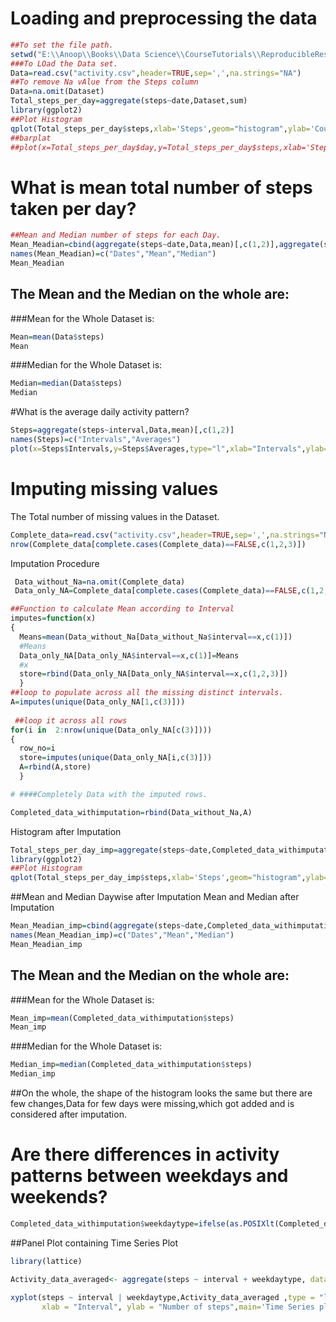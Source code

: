 # Loading and preprocessing the data
```r
##To set the file path.
setwd("E:\\Anoop\\Books\\Data Science\\CourseTutorials\\ReproducibleResearch\\RepData_PeerAssessment1")
###To LOad the Data set.
Data=read.csv("activity.csv",header=TRUE,sep=',',na.strings="NA")
##To remove Na vAlue from the Steps column
Data=na.omit(Dataset)
Total_steps_per_day=aggregate(steps~date,Dataset,sum)
library(ggplot2)
##Plot Histogram
qplot(Total_steps_per_day$steps,xlab='Steps',geom="histogram",ylab='Count of steps')
##barplat
##plot(x=Total_steps_per_day$day,y=Total_steps_per_day$steps,xlab='Steps',ylab='Count of steps')

```
# What is mean total number of steps taken per day?
```r
##Mean and Median number of steps for each Day.
Mean_Meadian=cbind(aggregate(steps~date,Data,mean)[,c(1,2)],aggregate(steps~date,Data,median)[,2])
names(Mean_Meadian)=c("Dates","Mean","Median")
Mean_Meadian
```
## The Mean and the Median on the whole are:

###Mean for the Whole Dataset is:
```r
Mean=mean(Data$steps)
Mean
```
###Median for the Whole Dataset is:
```r
Median=median(Data$steps)
Median
```


#What is the average daily activity pattern?
```r
Steps=aggregate(steps~interval,Data,mean)[,c(1,2)]
names(Steps)=c("Intervals","Averages")
plot(x=Steps$Intervals,y=Steps$Averages,type="l",xlab="Intervals",ylab="Averaged steps",main="Time Series Graph for Number of Steps")
```

# Imputing missing values
The Total number of missing values in the Dataset.
```r
Complete_data=read.csv("activity.csv",header=TRUE,sep=',',na.strings="NA")
nrow(Complete_data[complete.cases(Complete_data)==FALSE,c(1,2,3)])
```
Imputation Procedure
```r
 Data_without_Na=na.omit(Complete_data)
 Data_only_NA=Complete_data[complete.cases(Complete_data)==FALSE,c(1,2,3)]

##Function to calculate Mean according to Interval
imputes=function(x)
{
  Means=mean(Data_without_Na[Data_without_Na$interval==x,c(1)])
  #Means
  Data_only_NA[Data_only_NA$interval==x,c(1)]=Means
  #x
  store=rbind(Data_only_NA[Data_only_NA$interval==x,c(1,2,3)])
  }
##loop to populate across all the missing distinct intervals.
A=imputes(unique(Data_only_NA[1,c(3)]))
 
 ##loop it across all rows
for(i in  2:nrow(unique(Data_only_NA[c(3)])))
{
  row_no=i
  store=imputes(unique(Data_only_NA[i,c(3)]))
  A=rbind(A,store)
  }

# ####Completely Data with the imputed rows.

Completed_data_withimputation=rbind(Data_without_Na,A)
```

Histogram after Imputation
```r
Total_steps_per_day_imp=aggregate(steps~date,Completed_data_withimputation,sum)
library(ggplot2)
##Plot Histogram
qplot(Total_steps_per_day_imp$steps,xlab='Steps',geom="histogram",ylab='Count of steps')
```
##Mean and Median Daywise after Imputation
Mean and Median after Imputation
```r
Mean_Meadian_imp=cbind(aggregate(steps~date,Completed_data_withimputation,mean)[,c(1,2)],aggregate(steps~date,Completed_data_withimputation,median)[,2])
names(Mean_Meadian_imp)=c("Dates","Mean","Median")
Mean_Meadian_imp

```
## The Mean and the Median on the whole are:

###Mean for the Whole Dataset is:
```r
Mean_imp=mean(Completed_data_withimputation$steps)
Mean_imp
```
###Median for the Whole Dataset is:
```r
Median_imp=median(Completed_data_withimputation$steps)
Median_imp
```

##On the whole, the shape of the histogram looks the same but there are few changes,Data for few days were missing,which got added and is considered after imputation.

# Are there differences in activity patterns between weekdays and weekends?

```r
Completed_data_withimputation$weekdaytype=ifelse(as.POSIXlt(Completed_data_withimputation$date)$wday %in% c(1,2,3,4,5),"WeekDay","WeekEnd")
```
##Panel Plot containing Time Series Plot
```r
library(lattice)

Activity_data_averaged<- aggregate(steps ~ interval + weekdaytype, data=Completed_data_withimputation, mean)

xyplot(steps ~ interval | weekdaytype,Activity_data_averaged ,type = "l", layout = c(1, 2), 
       xlab = "Interval", ylab = "Number of steps",main='Time Series plot')
```


